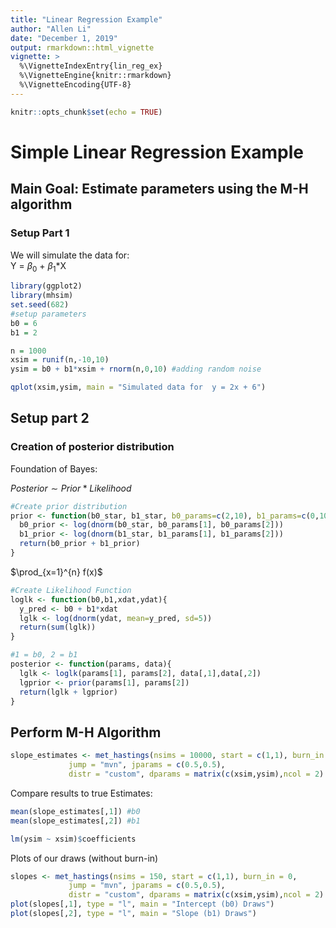 ```yaml
---
title: "Linear Regression Example"
author: "Allen Li"
date: "December 1, 2019"
output: rmarkdown::html_vignette
vignette: >
  %\VignetteIndexEntry{lin_reg_ex}
  %\VignetteEngine{knitr::rmarkdown}
  %\VignetteEncoding{UTF-8}
---
```


```r
knitr::opts_chunk$set(echo = TRUE)
```

# Simple Linear Regression Example

## Main Goal: Estimate parameters using the M-H algorithm

### Setup Part 1

We will simulate the data for:   
Y = $\beta_0$ + $\beta_1$*X
```r
library(ggplot2)
library(mhsim)
set.seed(682)
#setup parameters
b0 = 6 
b1 = 2

n = 1000
xsim = runif(n,-10,10)
ysim = b0 + b1*xsim + rnorm(n,0,10) #adding random noise 

qplot(xsim,ysim, main = "Simulated data for  y = 2x + 6")
```

## Setup part 2

### Creation of posterior distribution

Foundation of Bayes:  

$Posterior \sim Prior * Likelihood$

```r
#Create prior distribution
prior <- function(b0_star, b1_star, b0_params=c(2,10), b1_params=c(0,10)){
  b0_prior <- log(dnorm(b0_star, b0_params[1], b0_params[2]))
  b1_prior <- log(dnorm(b1_star, b1_params[1], b1_params[2]))
  return(b0_prior + b1_prior)
}
```


$\prod_{x=1}^{n} f(x)$
```r
#Create Likelihood Function
loglk <- function(b0,b1,xdat,ydat){
  y_pred <- b0 + b1*xdat
  lglk <- log(dnorm(ydat, mean=y_pred, sd=5))
  return(sum(lglk))
}
```


```r
#1 = b0, 2 = b1
posterior <- function(params, data){ 
  lglk <- loglk(params[1], params[2], data[,1],data[,2])
  lgprior <- prior(params[1], params[2])
  return(lglk + lgprior)
}
```

## Perform M-H Algorithm

```r
slope_estimates <- met_hastings(nsims = 10000, start = c(1,1), burn_in = 2000,
             jump = "mvn", jparams = c(0.5,0.5),
             distr = "custom", dparams = matrix(c(xsim,ysim),ncol = 2) , likelihood = posterior)
```       

Compare results to true Estimates:  

```r
mean(slope_estimates[,1]) #b0
mean(slope_estimates[,2]) #b1

lm(ysim ~ xsim)$coefficients
```

Plots of our draws (without burn-in)  

```r
slopes <- met_hastings(nsims = 150, start = c(1,1), burn_in = 0,
             jump = "mvn", jparams = c(0.5,0.5),
             distr = "custom", dparams = matrix(c(xsim,ysim),ncol = 2) , likelihood = posterior)
plot(slopes[,1], type = "l", main = "Intercept (b0) Draws")
plot(slopes[,2], type = "l", main = "Slope (b1) Draws")
```


